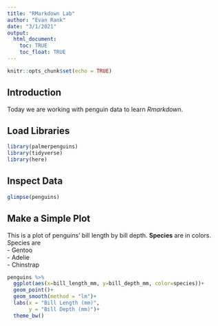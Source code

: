 ```yaml
---
title: "RMarkdown Lab"
author: "Evan Rank"
date: "3/1/2021"
output: 
  html_document:
    toc: TRUE
    toc_float: TRUE
---
```


```r
knitr::opts_chunk$set(echo = TRUE)
```

## Introduction

Today we are working with penguin data to learn *Rmarkdown*.

## Load Libraries

```r
library(palmerpenguins)
library(tidyverse)
library(here)
```

## Inspect Data

```r
glimpse(penguins)
```

## Make a Simple Plot

This is a plot of penguins' bill length by bill depth. **Species** are in colors.\
Species are\
- Gentoo\
- Adelie\
- Chinstrap

```r
penguins %>% 
  ggplot(aes(x=bill_length_mm, y=bill_depth_mm, color=species))+
  geom_point()+
  geom_smooth(method = "lm")+
  labs(x = "Bill Length (mm)",
       y = "Bill Depth (mm)")+
  theme_bw()
```
